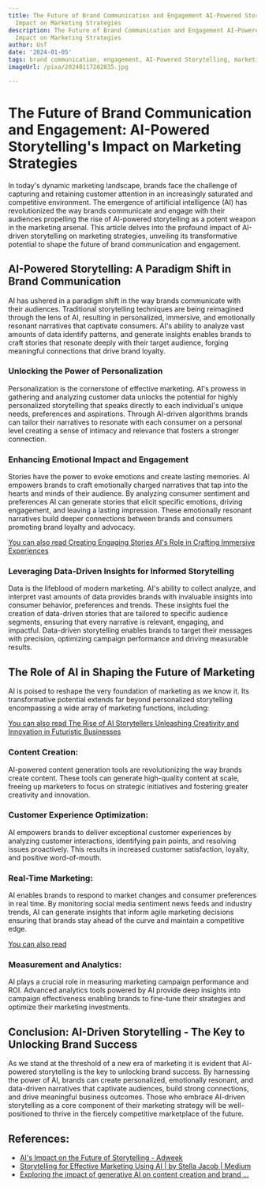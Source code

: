 ```yaml
---
title: The Future of Brand Communication and Engagement AI-Powered Storytelling's
  Impact on Marketing Strategies
description: The Future of Brand Communication and Engagement AI-Powered Storytelling's
  Impact on Marketing Strategies
author: Usf
date: '2024-01-05'
tags: brand communication, engagement, AI-Powered Storytelling, marketing strategies
imageUrl: /pixa/20240117202835.jpg

---
```

# The Future of Brand Communication and Engagement: AI-Powered Storytelling's  Impact  on Marketing Strategies

In today's dynamic marketing landscape, brands  face the challenge of capturing and retaining customer attention in an increasingly saturated and competitive environment. The  emergence of artificial intelligence (AI) has revolutionized  the way brands communicate and  engage  with  their audiences  propelling the rise of  AI-powered storytelling as a potent  weapon in the marketing arsenal. This article delves into the profound impact of AI-driven storytelling on marketing strategies, unveiling its  transformative potential to shape the  future of brand communication and engagement.

## AI-Powered Storytelling: A Paradigm Shift in  Brand Communication

AI has ushered in a paradigm shift in the way brands communicate with their audiences. Traditional storytelling  techniques are being reimagined through the lens of  AI, resulting in personalized, immersive,  and emotionally resonant narratives that captivate consumers. AI's ability to analyze vast  amounts of data identify patterns, and generate insights enables brands  to craft stories that resonate  deeply  with their target audience, forging meaningful connections that drive  brand loyalty.

### Unlocking the Power of Personalization

Personalization is the  cornerstone  of effective marketing. AI's prowess in gathering and analyzing customer data unlocks  the potential for highly personalized storytelling that speaks directly to each individual's unique  needs, preferences and aspirations. Through AI-driven algorithms brands can tailor their narratives  to resonate with each consumer on a personal level creating a sense of intimacy and relevance that fosters  a stronger connection.

### Enhancing Emotional Impact and Engagement

Stories have the power to evoke emotions and create lasting memories.  AI empowers brands to craft emotionally charged narratives  that  tap into the hearts and minds  of their audience. By analyzing consumer sentiment and preferences AI can generate  stories  that elicit specific emotions, driving engagement, and leaving a lasting impression. These emotionally resonant narratives build deeper connections between brands and consumers promoting brand loyalty  and  advocacy.

[You can also read Creating Engaging  Stories AI's Role in Crafting  Immersive Experiences](Creating%20Engaging%20Stories%20AI%27s%20Role%20in%20Crafting%20Immersive%20Experiences)


### Leveraging Data-Driven Insights for Informed Storytelling

Data is the lifeblood of  modern  marketing. AI's ability to collect  analyze, and interpret vast amounts of  data provides brands  with invaluable insights into consumer behavior, preferences  and trends. These insights fuel the creation of data-driven  stories that are tailored  to specific audience segments, ensuring that every narrative is relevant, engaging, and impactful.  Data-driven storytelling enables brands  to target their  messages with precision,  optimizing campaign performance and driving measurable results.

## The Role of AI in Shaping  the Future of Marketing

AI is poised to reshape the very foundation  of marketing  as we know it. Its transformative potential extends far beyond personalized storytelling encompassing a wide array of marketing  functions, including:

[You can also read The Rise of AI Storytellers Unleashing Creativity and Innovation in Futuristic Businesses](The%20Rise%20of%20AI%20Storytellers%20Unleashing%20Creativity%20and%20Innovation%20in%20Futuristic%20Businesses)


### Content Creation:

AI-powered content generation tools are revolutionizing the way brands create content. These tools can generate high-quality content at scale, freeing up  marketers to focus  on strategic initiatives and fostering greater creativity and innovation.

### Customer Experience Optimization:

AI empowers brands to deliver exceptional customer experiences by analyzing customer interactions, identifying pain points, and resolving issues proactively. This results in increased customer satisfaction, loyalty, and  positive word-of-mouth.

###  Real-Time Marketing:

AI enables  brands to respond to market changes and consumer preferences in real time. By monitoring social media sentiment news feeds and industry trends, AI can generate insights that inform agile marketing decisions ensuring that brands stay ahead of the curve and  maintain a competitive edge.

[You can also read ]()


### Measurement and Analytics:

AI plays a crucial role in measuring marketing campaign performance and ROI. Advanced analytics tools powered by AI provide deep insights into campaign effectiveness enabling brands to fine-tune their strategies and optimize their marketing investments.

## Conclusion:  AI-Driven Storytelling - The  Key to Unlocking Brand  Success

As we stand at the threshold of a new era of marketing it is evident that AI-powered storytelling is  the key to unlocking brand success. By harnessing the power of AI, brands can create personalized, emotionally resonant, and data-driven narratives that captivate audiences,  build strong connections,  and drive meaningful business outcomes. Those who embrace AI-driven storytelling as a core component of their marketing strategy will be  well-positioned to thrive in the fiercely competitive marketplace of  the future.

## References:
- [AI's Impact on the Future of Storytelling - Adweek](https://www.adweek.com/sponsored/ais-impact-on-the-future-of-storytelling/)
- [Storytelling for Effective Marketing Using AI | by Stella Jacob | Medium](https://medium.com/@stellajacob.cams/storytelling-for-effective-marketing-using-ai-5caa2bf8fe38)
- [Exploring the impact of generative AI on content creation and brand ...](https://www.linkedin.com/pulse/exploring-impact-generative-ai-content-creation-brand-a3loc?trk=public_post_main-feed-card_feed-article-content)
